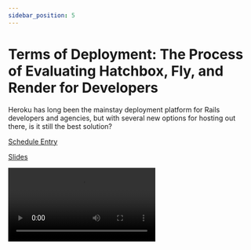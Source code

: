```yaml
---
sidebar_position: 5
---
```



# Terms of Deployment: The Process of Evaluating Hatchbox, Fly, and Render for Developers

Heroku has long been the mainstay deployment platform for Rails developers and agencies, but with several new options for hosting out there, is it still the best solution?

<Speaker
  name='Jordan Burke'
  position='Senior Software Developer, Headway.io'
  imageUrl='https://sessionize.com/image/24f6-400o400o2-TqR38gEhdq3CRfqCiZojra.jpeg'
/>

[Schedule Entry](https://railsconf2023.sessionize.com/session/451079)

[Slides](https://docs.google.com/presentation/d/1wWdGbIeq1QUtCXsd3aQD1DivLYiU887x-7kYL9s8xKo/edit#slide=id.g8b35d23502_0_217)

<Video src="https://www.youtube.com/embed/RHv7hJGOUr0" />

## Attendees
* Gary

| Relevancy    | Interesting |
| ----------- | ----------- |
| ?           | ?           |

## Notes

jordan@headway.io

* Headway (consultancy)
* This talk is for deployment solutions for small teams & apps
* Hatchbox
  * By rails devs, for rails devs
  * Convention over configuration
  * Bring your own servers if you want
  * Eg aws activate ($1k credits) + hatchbox
  * Handles the configuration so you don't have to
  * Rails only
  * From GoRails
  * You can do whatever you want, but rails conventions by default
  * Automatic deploy via webhooks / github
* Fly.io
  * High availability servers that you put close to your users
  * Bare-metal machines configured however you need
  * Very responsive customer support
  * Configurable environments with dockerfiles and customizable deploy process
  * App-platform, not DB focused
  * CLI command to deploy
  * Can work with Github Actions for deployment
* Render
  * Very fast setup
  * Cheapest of the 3
  * Want to replace Heroku as your 1-stop shop for static sites, web apps, DBs, cron, etc.
  * Priced as the lowest cost option
  * Has free tier
  * Automatic deploy via webhooks / github
* Knowledge cost + technical cost + cost cost
* Knowledge cost
  * Who has the experience
  * What are the pitfalls in getting up to speed on [x]?
  * How hard is it to transfer knowledge to the client team?
* Technical cost
  * Is this the best use of the client's budget & trust?
  * How much work is it to maintain the app on [x] host?
  * How much work is needed to scale the product if it takes off?
* Cost cost
* MRSK is another option
* Look for a blog post from these guys and a notion checklist to help you choose for your app
* Heroku priced tiers haven’t changed, so really, for most clients, it works just as well as it did previously… its more of a psychological issue, wherein Heroku’s lack of free tier is an expression of a lack of commitment to give back to the community (hack-a-thons, training programs, etc), and that causes this author to want to look elsewhere.
* Recommends Render for your next free-tier Rails training program (seems closest analog to Heroku free tier)
* What would suggest you should shift from a managed db to an unmanaged db?
  * Dedicated ops team
  * Need to use extensions not supported by the host
  * Foreign data wrappers
